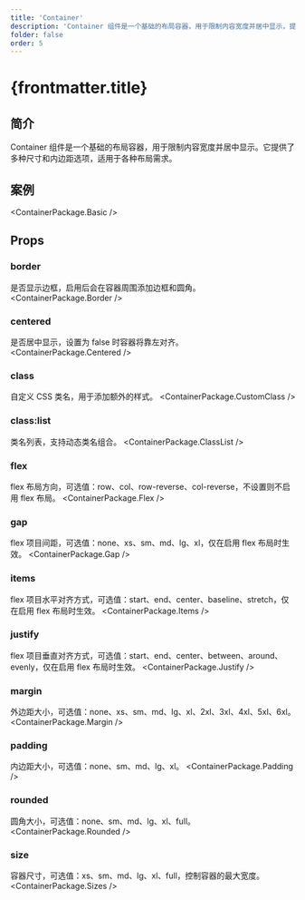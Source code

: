 ```yaml
---
title: 'Container'
description: 'Container 组件是一个基础的布局容器，用于限制内容宽度并居中显示，提供多种尺寸和内边距选项'
folder: false
order: 5
---
```



# {frontmatter.title}

## 简介

Container 组件是一个基础的布局容器，用于限制内容宽度并居中显示。它提供了多种尺寸和内边距选项，适用于各种布局需求。

## 案例

<ContainerPackage.Basic />

## Props

### border
是否显示边框，启用后会在容器周围添加边框和圆角。
<ContainerPackage.Border />

### centered
是否居中显示，设置为 false 时容器将靠左对齐。
<ContainerPackage.Centered />

### class
自定义 CSS 类名，用于添加额外的样式。
<ContainerPackage.CustomClass />

### class:list
类名列表，支持动态类名组合。
<ContainerPackage.ClassList />

### flex
flex 布局方向，可选值：row、col、row-reverse、col-reverse，不设置则不启用 flex 布局。
<ContainerPackage.Flex />

### gap
flex 项目间距，可选值：none、xs、sm、md、lg、xl，仅在启用 flex 布局时生效。
<ContainerPackage.Gap />

### items
flex 项目水平对齐方式，可选值：start、end、center、baseline、stretch，仅在启用 flex 布局时生效。
<ContainerPackage.Items />

### justify
flex 项目垂直对齐方式，可选值：start、end、center、between、around、evenly，仅在启用 flex 布局时生效。
<ContainerPackage.Justify />

### margin
外边距大小，可选值：none、xs、sm、md、lg、xl、2xl、3xl、4xl、5xl、6xl。
<ContainerPackage.Margin />

### padding
内边距大小，可选值：none、sm、md、lg、xl。
<ContainerPackage.Padding />

### rounded
圆角大小，可选值：none、sm、md、lg、xl、full。
<ContainerPackage.Rounded />

### size
容器尺寸，可选值：xs、sm、md、lg、xl、full，控制容器的最大宽度。
<ContainerPackage.Sizes />
